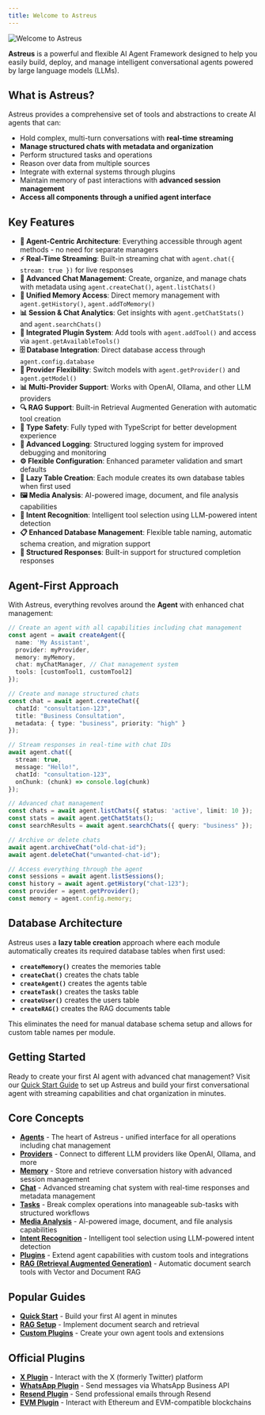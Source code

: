 ```yaml
---
title: Welcome to Astreus
---
```


![Welcome to Astreus](/docs/welcome.webp)

**Astreus** is a powerful and flexible AI Agent Framework designed to help you easily build, deploy, and manage intelligent conversational agents powered by large language models (LLMs).

## What is Astreus?

Astreus provides a comprehensive set of tools and abstractions to create AI agents that can:
- Hold complex, multi-turn conversations with **real-time streaming**
- **Manage structured chats with metadata and organization**
- Perform structured tasks and operations
- Reason over data from multiple sources
- Integrate with external systems through plugins
- Maintain memory of past interactions with **advanced session management**
- **Access all components through a unified agent interface**

## Key Features

- **🤖 Agent-Centric Architecture**: Everything accessible through agent methods - no need for separate managers
- **⚡ Real-Time Streaming**: Built-in streaming chat with `agent.chat({ stream: true })` for live responses
- **💬 Advanced Chat Management**: Create, organize, and manage chats with metadata using `agent.createChat()`, `agent.listChats()`
- **🧠 Unified Memory Access**: Direct memory management with `agent.getHistory()`, `agent.addToMemory()`
- **📊 Session & Chat Analytics**: Get insights with `agent.getChatStats()` and `agent.searchChats()`
- **🔌 Integrated Plugin System**: Add tools with `agent.addTool()` and access via `agent.getAvailableTools()`
- **🗄️ Database Integration**: Direct database access through `agent.config.database`
- **🎯 Provider Flexibility**: Switch models with `agent.getProvider()` and `agent.getModel()`
- **📊 Multi-Provider Support**: Works with OpenAI, Ollama, and other LLM providers
- **🔍 RAG Support**: Built-in Retrieval Augmented Generation with automatic tool creation
- **🎨 Type Safety**: Fully typed with TypeScript for better development experience
- **📝 Advanced Logging**: Structured logging system for improved debugging and monitoring
- **⚙️ Flexible Configuration**: Enhanced parameter validation and smart defaults
- **🔄 Lazy Table Creation**: Each module creates its own database tables when first used
- **🖼️ Media Analysis**: AI-powered image, document, and file analysis capabilities
- **🎯 Intent Recognition**: Intelligent tool selection using LLM-powered intent detection
- **📋 Enhanced Database Management**: Flexible table naming, automatic schema creation, and migration support
- **🔧 Structured Responses**: Built-in support for structured completion responses

## Agent-First Approach

With Astreus, everything revolves around the **Agent** with enhanced chat management:

```typescript
// Create an agent with all capabilities including chat management
const agent = await createAgent({
  name: 'My Assistant',
  provider: myProvider,
  memory: myMemory,
  chat: myChatManager, // Chat management system
  tools: [customTool1, customTool2]
});

// Create and manage structured chats
const chat = await agent.createChat({
  chatId: "consultation-123",
  title: "Business Consultation",
  metadata: { type: "business", priority: "high" }
});

// Stream responses in real-time with chat IDs
await agent.chat({
  stream: true,
  message: "Hello!",
  chatId: "consultation-123",
  onChunk: (chunk) => console.log(chunk)
});

// Advanced chat management
const chats = await agent.listChats({ status: 'active', limit: 10 });
const stats = await agent.getChatStats();
const searchResults = await agent.searchChats({ query: "business" });

// Archive or delete chats
await agent.archiveChat("old-chat-id");
await agent.deleteChat("unwanted-chat-id");

// Access everything through the agent
const sessions = await agent.listSessions();
const history = await agent.getHistory("chat-123");
const provider = agent.getProvider();
const memory = agent.config.memory;
```

## Database Architecture

Astreus uses a **lazy table creation** approach where each module automatically creates its required database tables when first used:

- **`createMemory()`** creates the memories table
- **`createChat()`** creates the chats table  
- **`createAgent()`** creates the agents table
- **`createTask()`** creates the tasks table
- **`createUser()`** creates the users table
- **`createRAG()`** creates the RAG documents table

This eliminates the need for manual database schema setup and allows for custom table names per module.

## Getting Started

Ready to create your first AI agent with advanced chat management? Visit our [Quick Start Guide](/docs/guides/quick-start) to set up Astreus and build your first conversational agent with streaming capabilities and chat organization in minutes.

## Core Concepts

- [**Agents**](/docs/concepts/agents) - The heart of Astreus - unified interface for all operations including chat management
- [**Providers**](/docs/concepts/providers) - Connect to different LLM providers like OpenAI, Ollama, and more
- [**Memory**](/docs/concepts/memory) - Store and retrieve conversation history with advanced session management
- [**Chat**](/docs/concepts/chat) - Advanced streaming chat system with real-time responses and metadata management
- [**Tasks**](/docs/concepts/tasks) - Break complex operations into manageable sub-tasks with structured workflows
- [**Media Analysis**](/docs/concepts/media-analysis) - AI-powered image, document, and file analysis capabilities
- [**Intent Recognition**](/docs/concepts/intent-recognition) - Intelligent tool selection using LLM-powered intent detection
- [**Plugins**](/docs/concepts/plugins) - Extend agent capabilities with custom tools and integrations
- [**RAG (Retrieval Augmented Generation)**](/docs/concepts/rag) - Automatic document search tools with Vector and Document RAG

## Popular Guides

- [**Quick Start**](/docs/guides/quick-start) - Build your first AI agent in minutes
- [**RAG Setup**](/docs/guides/rag-setup) - Implement document search and retrieval
- [**Custom Plugins**](/docs/guides/custom-plugins) - Create your own agent tools and extensions

## Official Plugins

- [**X Plugin**](/docs/plugins/x-plugin) - Interact with the X (formerly Twitter) platform
- [**WhatsApp Plugin**](/docs/plugins/whatsapp-plugin) - Send messages via WhatsApp Business API
- [**Resend Plugin**](/docs/plugins/resend-plugin) - Send professional emails through Resend
- [**EVM Plugin**](/docs/plugins/evm-plugin) - Interact with Ethereum and EVM-compatible blockchains